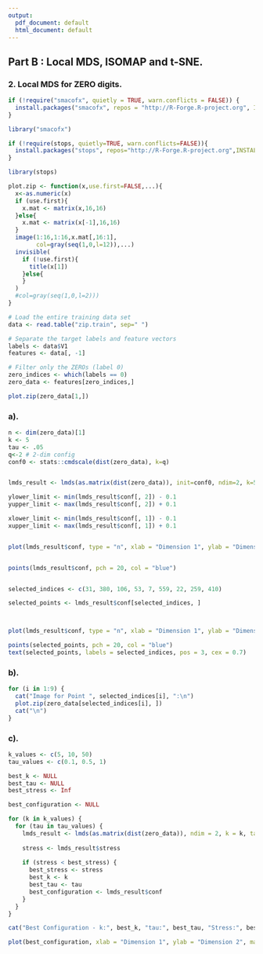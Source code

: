 ```yaml
---
output:
  pdf_document: default
  html_document: default
---
```


## Part B : Local MDS, ISOMAP and t-SNE.

### 2. Local MDS for ZERO digits.

```r

if (!require("smacofx", quietly = TRUE, warn.conflicts = FALSE)) {
  install.packages("smacofx", repos = "http://R-Forge.R-project.org", INSTALL_opts = "--no-test-load")
}

library("smacofx")

if (!require(stops, quietly=TRUE, warn.conflicts=FALSE)){
  install.packages("stops", repos="http://R-Forge.R-project.org",INSTALL_opts="--no-test-load")
}

library(stops)

plot.zip <- function(x,use.first=FALSE,...){
  x<-as.numeric(x)
  if (use.first){
    x.mat <- matrix(x,16,16)
  }else{
    x.mat <- matrix(x[-1],16,16)
  }
  image(1:16,1:16,x.mat[,16:1],
        col=gray(seq(1,0,l=12)),...)
  invisible(
    if (!use.first){
      title(x[1])
    }else{
    }
  )  
  #col=gray(seq(1,0,l=2)))
}

# Load the entire training data set
data <- read.table("zip.train", sep=" ")

# Separate the target labels and feature vectors
labels <- data$V1
features <- data[, -1]

# Filter only the ZEROs (label 0)
zero_indices <- which(labels == 0)
zero_data <- features[zero_indices,]

plot.zip(zero_data[1,])

```

### a).

```r
n <- dim(zero_data)[1]
k <- 5
tau <- .05
q<-2 # 2-dim config
conf0 <- stats::cmdscale(dist(zero_data), k=q)


lmds_result <- lmds(as.matrix(dist(zero_data)), init=conf0, ndim=2, k=5, tau=0.05, itmax = 1000)

ylower_limit <- min(lmds_result$conf[, 2]) - 0.1
yupper_limit <- max(lmds_result$conf[, 2]) + 0.1

xlower_limit <- min(lmds_result$conf[, 1]) - 0.1
xupper_limit <- max(lmds_result$conf[, 1]) + 0.1


plot(lmds_result$conf, type = "n", xlab = "Dimension 1", ylab = "Dimension 2", main = "LMDS Scatterplot", ylim = c(ylower_limit, yupper_limit), xlim=c(xlower_limit, xupper_limit))


points(lmds_result$conf, pch = 20, col = "blue")


selected_indices <- c(31, 380, 106, 53, 7, 559, 22, 259, 410)

selected_points <- lmds_result$conf[selected_indices, ]



plot(lmds_result$conf, type = "n", xlab = "Dimension 1", ylab = "Dimension 2", main = "LMDS Scatterplot")

points(selected_points, pch = 20, col = "blue")
text(selected_points, labels = selected_indices, pos = 3, cex = 0.7)

```

### b).

```r

for (i in 1:9) {
  cat("Image for Point ", selected_indices[i], ":\n")
  plot.zip(zero_data[selected_indices[i], ])
  cat("\n")
}
```

### c).

```r
k_values <- c(5, 10, 50)
tau_values <- c(0.1, 0.5, 1)

best_k <- NULL
best_tau <- NULL
best_stress <- Inf  

best_configuration <- NULL

for (k in k_values) {
  for (tau in tau_values) {
    lmds_result <- lmds(as.matrix(dist(zero_data)), ndim = 2, k = k, tau = tau, itmax=1000)
    
    stress <- lmds_result$stress
    
    if (stress < best_stress) {
      best_stress <- stress
      best_k <- k
      best_tau <- tau
      best_configuration <- lmds_result$conf
    }
  }
}

cat("Best Configuration - k:", best_k, "tau:", best_tau, "Stress:", best_stress, "\n")

plot(best_configuration, xlab = "Dimension 1", ylab = "Dimension 2", main = "Optimal Low-Dimensional Configuration")
```

